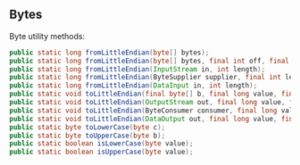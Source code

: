 ## Bytes {#langx-java_references_utils_Bytes}

Byte utility methods:

```java
public static long fromLittleEndian(byte[] bytes);
public static long fromLittleEndian(byte[] bytes, final int off, final int length);
public static long fromLittleEndian(InputStream in, int length);
public static long fromLittleEndian(ByteSupplier supplier, final int length);
public static long fromLittleEndian(DataInput in, int length);
public static void toLittleEndian(final byte[] b, final long value, final int off, final int length);
public static void toLittleEndian(OutputStream out, final long value, final int length);
public static void toLittleEndian(ByteConsumer consumer, final long value, final int length);
public static void toLittleEndian(DataOutput out, final long value, final int length);
public static byte toLowerCase(byte c);
public static byte toUpperCase(byte b);
public static boolean isLowerCase(byte value);
public static boolean isUpperCase(byte value);
```


